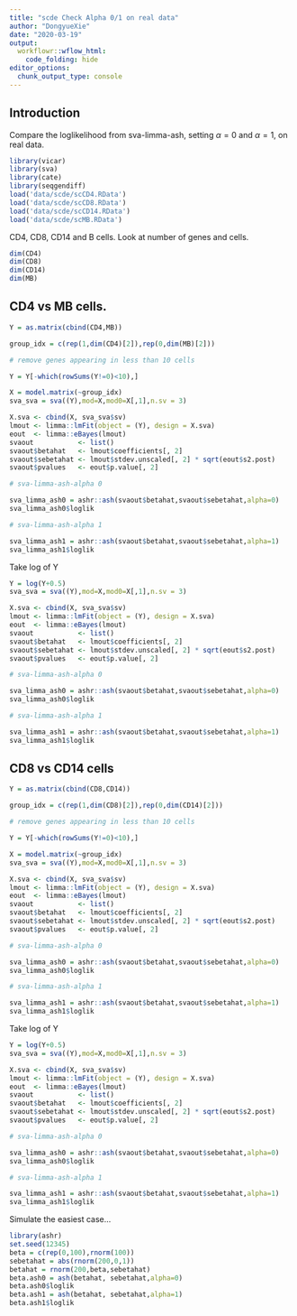 ```yaml
---
title: "scde Check Alpha 0/1 on real data"
author: "DongyueXie"
date: "2020-03-19"
output:
  workflowr::wflow_html:
    code_folding: hide
editor_options:
  chunk_output_type: console
---
```


## Introduction

Compare the loglikelihood from sva-limma-ash, setting $\alpha=0$ and $\alpha=1$, on real data.

```r
library(vicar)
library(sva)
library(cate)
library(seqgendiff)
load('data/scde/scCD4.RData')
load('data/scde/scCD8.RData')
load('data/scde/scCD14.RData')
load('data/scde/scMB.RData')
```

CD4, CD8, CD14 and B cells. Look at number of genes and cells.

```r
dim(CD4)
dim(CD8)
dim(CD14)
dim(MB)
```


## CD4 vs MB cells.

```r
Y = as.matrix(cbind(CD4,MB))

group_idx = c(rep(1,dim(CD4)[2]),rep(0,dim(MB)[2]))

# remove genes appearing in less than 10 cells

Y = Y[-which(rowSums(Y!=0)<10),]

X = model.matrix(~group_idx)
sva_sva = sva((Y),mod=X,mod0=X[,1],n.sv = 3)

X.sva <- cbind(X, sva_sva$sv)
lmout <- limma::lmFit(object = (Y), design = X.sva)
eout  <- limma::eBayes(lmout)
svaout           <- list()
svaout$betahat   <- lmout$coefficients[, 2]
svaout$sebetahat <- lmout$stdev.unscaled[, 2] * sqrt(eout$s2.post)
svaout$pvalues   <- eout$p.value[, 2]

# sva-limma-ash-alpha 0

sva_limma_ash0 = ashr::ash(svaout$betahat,svaout$sebetahat,alpha=0)
sva_limma_ash0$loglik

# sva-limma-ash-alpha 1

sva_limma_ash1 = ashr::ash(svaout$betahat,svaout$sebetahat,alpha=1)
sva_limma_ash1$loglik

```


Take log of Y

```r
Y = log(Y+0.5)
sva_sva = sva((Y),mod=X,mod0=X[,1],n.sv = 3)

X.sva <- cbind(X, sva_sva$sv)
lmout <- limma::lmFit(object = (Y), design = X.sva)
eout  <- limma::eBayes(lmout)
svaout           <- list()
svaout$betahat   <- lmout$coefficients[, 2]
svaout$sebetahat <- lmout$stdev.unscaled[, 2] * sqrt(eout$s2.post)
svaout$pvalues   <- eout$p.value[, 2]

# sva-limma-ash-alpha 0

sva_limma_ash0 = ashr::ash(svaout$betahat,svaout$sebetahat,alpha=0)
sva_limma_ash0$loglik

# sva-limma-ash-alpha 1

sva_limma_ash1 = ashr::ash(svaout$betahat,svaout$sebetahat,alpha=1)
sva_limma_ash1$loglik
```


## CD8 vs CD14 cells

```r
Y = as.matrix(cbind(CD8,CD14))

group_idx = c(rep(1,dim(CD8)[2]),rep(0,dim(CD14)[2]))

# remove genes appearing in less than 10 cells

Y = Y[-which(rowSums(Y!=0)<10),]

X = model.matrix(~group_idx)
sva_sva = sva((Y),mod=X,mod0=X[,1],n.sv = 3)

X.sva <- cbind(X, sva_sva$sv)
lmout <- limma::lmFit(object = (Y), design = X.sva)
eout  <- limma::eBayes(lmout)
svaout           <- list()
svaout$betahat   <- lmout$coefficients[, 2]
svaout$sebetahat <- lmout$stdev.unscaled[, 2] * sqrt(eout$s2.post)
svaout$pvalues   <- eout$p.value[, 2]

# sva-limma-ash-alpha 0

sva_limma_ash0 = ashr::ash(svaout$betahat,svaout$sebetahat,alpha=0)
sva_limma_ash0$loglik

# sva-limma-ash-alpha 1

sva_limma_ash1 = ashr::ash(svaout$betahat,svaout$sebetahat,alpha=1)
sva_limma_ash1$loglik

```


Take log of Y

```r
Y = log(Y+0.5)
sva_sva = sva((Y),mod=X,mod0=X[,1],n.sv = 3)

X.sva <- cbind(X, sva_sva$sv)
lmout <- limma::lmFit(object = (Y), design = X.sva)
eout  <- limma::eBayes(lmout)
svaout           <- list()
svaout$betahat   <- lmout$coefficients[, 2]
svaout$sebetahat <- lmout$stdev.unscaled[, 2] * sqrt(eout$s2.post)
svaout$pvalues   <- eout$p.value[, 2]

# sva-limma-ash-alpha 0

sva_limma_ash0 = ashr::ash(svaout$betahat,svaout$sebetahat,alpha=0)
sva_limma_ash0$loglik

# sva-limma-ash-alpha 1

sva_limma_ash1 = ashr::ash(svaout$betahat,svaout$sebetahat,alpha=1)
sva_limma_ash1$loglik
```


Simulate the easiest case...

```r
library(ashr)
set.seed(12345)
beta = c(rep(0,100),rnorm(100))
sebetahat = abs(rnorm(200,0,1))
betahat = rnorm(200,beta,sebetahat)
beta.ash0 = ash(betahat, sebetahat,alpha=0)
beta.ash0$loglik
beta.ash1 = ash(betahat, sebetahat,alpha=1)
beta.ash1$loglik
```

